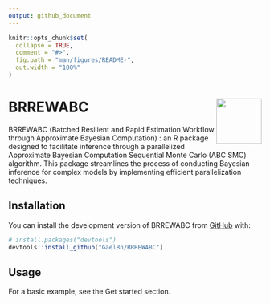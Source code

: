 ```yaml
---
output: github_document
---
```


<!-- README.md is generated from README.Rmd. Please edit that file -->

```r
knitr::opts_chunk$set(
  collapse = TRUE,
  comment = "#>",
  fig.path = "man/figures/README-",
  out.width = "100%"
)
```

# BRREWABC <img src="man/figures/icon.png" align="right" width="90" />

<!-- badges: start -->
<!-- badges: end -->

BRREWABC (Batched Resilient and Rapid Estimation Workflow through Approximate Bayesian Computation) : an R package designed to facilitate inference through a parallelized Approximate Bayesian Computation Sequential Monte Carlo (ABC SMC) algorithm. This package streamlines the process of conducting Bayesian inference for complex models by implementing efficient parallelization techniques.

## Installation

You can install the development version of BRREWABC from [GitHub](https://github.com/) with:

``` r
# install.packages("devtools")
devtools::install_github("GaelBn/BRREWABC")
```

## Usage

For a basic example, see the Get started section.
